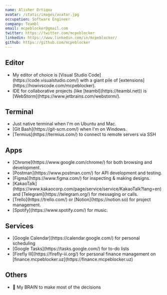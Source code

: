 ```yaml
---
name: Alisher Ortiqov
avatar: /static/images/avatar.jpg
occupation: Software Engineer
company: Teambl
email: mcpeblocker@gmail.com
twitter: https://twitter.com/mcpeblocker
linkedin: https://www.linkedin.com/in/mcpeblocker/
github: https://github.com/mcpeblocker
---
```


## Editor

<ul>
  <li>
    My editor of choice is [Visual Studio Code](https://code.visualstudio.com/) with a giant pile of
    [extensions](https://howivscode.com/mcpeblocker).
  </li>
  <li>
    IDE for collaborative projects (like [teambl](https://teambl.net)) is
    [WebStorm](https://www.jetbrains.com/webstorm/).
  </li>
</ul>

## Terminal

<ul>
  <li>Just native terminal when I'm on Ubuntu and Mac.</li>
  <li>[Git Bash](https://git-scm.com/) when I'm on Windows.</li>
  <li>[Termius](https://termius.com/) to connect to remote servers via SSH</li>
</ul>

## Apps

<ul>
  <li>[Chrome](https://www.google.com/chrome/) for both browsing and development.</li>
  <li>[Postman](https://www.postman.com/) for API development and testing.</li>
  <li>[Figma](https://www.figma.com/) for inspecting & making designs.</li>
  <li>
    [KakaoTalk](https://www.kakaocorp.com/page/service/service/KakaoTalk?lang=en) and
    [Telegram](https://telegram.org/) for messaging or calls.
  </li>
  <li>[Trello](https://trello.com/) or [Notion](https://notion.so) for project management.</li>
  <li>[Spotify](https://www.spotify.com/) for music.</li>
</ul>

## Services

<ul>
  <li>[Google Calendar](https://calendar.google.com/) for personal scheduling</li>
  <li>[Google Tasks](https://tasks.google.com/) for to-do lists</li>
  <li>
    [Firefly III](https://firefly-iii.org/) for personal finance management on
    [finance.mcpeblocker.uz](https://finance.mcpeblocker.uz)
  </li>
</ul>

## Others

<ul>
  <li>🧠 My BRAIN to make most of the decisions</li>
</ul>
